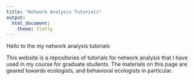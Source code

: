 ```yaml
---
title: "Network Analysis Tutorials"
output: 
  html_document:
    theme: flatly
---
```


Hello to the my network analysis tutorials

This website is a repositories of tutorials for network analysis that I have used in my course for graduate students. The materials on this page are geared towards ecologists, and behavioral ecologists in particular. 

